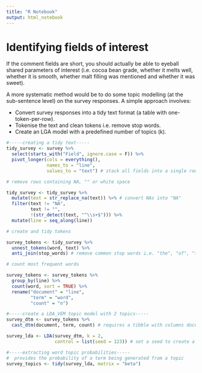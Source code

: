 ---
title: "R Notebook"
output: html_notebook
---
# Identifying fields of interest   

If the comment fields are short, you should actually be able to eyeball shared parameters of interest (i.e. cocoa bean grade, whether it melts well, whether it is smooth, whether malt filling was mentioned and whether it was sweet). 

A more systematic method would be to do some topic modelling (at the sub-sentence level) on the survey responses. A simple approach involves:  

+ Convert survey responses into a tidy text format (a table with one-token-per-row).  
+ Tokenise the text and clean tokens i.e. remove stop words.     
+ Create an LGA model with a predefined number of topics (k).    

```{r}
#-----creating a tidy text-----
tidy_survey <- survey %>%
  select(starts_with("Field", ignore.case = F)) %>%
  pivot_longer(cols = everything(),
               names_to = "line",
               values_to = "text") # stack all fields into a single row of data  

# remove rows containing NA, "" or white space

tidy_survey <- tidy_survey %>%
  mutate(text = str_replace_na(text)) %>% # convert NAs into "NA"  
  filter(text != "NA",
         text != "",
         !(str_detect(text, "^\\s+$"))) %>%
  mutate(line = seq_along(line))

# create and tidy tokens  

survey_tokens <- tidy_survey %>%
  unnest_tokens(word, text) %>%
  anti_join(stop_words) # remove common stop words i.e. "the", "of", "to"  

# count most frequent words 

survey_tokens <- survey_tokens %>% 
  group_by(line) %>%
  count(word, sort = TRUE) %>%
  rename("document" = "line",
         "term" = "word",
         "count" = "n")
```

```{r}
#-----create a LDA_VEM topic model with 2 topics-----
survey_dtm <- survey_tokens %>% 
  cast_dtm(document, term, count) # requires a tibble with columns document|term|count

survey_lda <- LDA(survey_dtm, k = 2,
                  control = list(seed = 123)) # set a seed to create a reproducible model  
```

```{r}
#-----extracting word topic probabilities-----  
#  provides the probability of a term being generated from a topic
survey_topics <- tidy(survey_lda, matrix = "beta")


```
